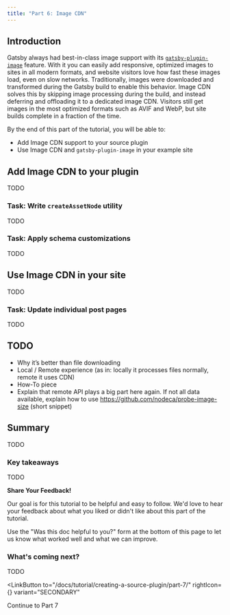 ```yaml
---
title: "Part 6: Image CDN"
---
```



## Introduction

Gatsby always had best-in-class image support with its [`gatsby-plugin-image`](/plugins/gatsby-plugin-image/) feature. With it you can easily add responsive, optimized images to sites in all modern formats, and website visitors love how fast these images load, even on slow networks. Traditionally, images were downloaded and transformed during the Gatsby build to enable this behavior. Image CDN solves this by skipping image processing during the build, and instead deferring and offloading it to a dedicated image CDN. Visitors still get images in the most optimized formats such as AVIF and WebP, but site builds complete in a fraction of the time.

By the end of this part of the tutorial, you will be able to:

- Add Image CDN support to your source plugin
- Use Image CDN and `gatsby-plugin-image` in your example site

## Add Image CDN to your plugin

TODO

### Task: Write `createAssetNode` utility

TODO

### Task: Apply schema customizations

TODO

## Use Image CDN in your site

TODO

### Task: Update individual post pages

TODO

## TODO

- Why it’s better than file downloading
- Local / Remote experience (as in: locally it processes files normally, remote it uses CDN)
- How-To piece
- Explain that remote API plays a big part here again. If not all data available, explain how to use https://github.com/nodeca/probe-image-size (short snippet)

## Summary

TODO

### Key takeaways

TODO

<Announcement>

**Share Your Feedback!**

Our goal is for this tutorial to be helpful and easy to follow. We'd love to hear your feedback about what you liked or didn't like about this part of the tutorial.

Use the "Was this doc helpful to you?" form at the bottom of this page to let us know what worked well and what we can improve.

</Announcement>

### What's coming next?

TODO

<LinkButton
  to="/docs/tutorial/creating-a-source-plugin/part-7/"
  rightIcon={<MdArrowForward />}
  variant="SECONDARY"
>
  Continue to Part 7
</LinkButton>
